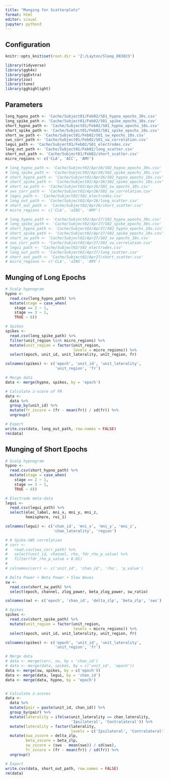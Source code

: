 ---
title: "Munging for Scatterplots"
format: html
editor: visual
jupyter: python3
---

## Configuration

```{r, setup, include = FALSE}
knitr::opts_knit$set(root.dir = 'Z:/Layton/Sleep_083023')
```

```{r}
library(tidyverse)
library(ggh4x)
library(ggExtra)
library(zoo)
library(tune)
library(gghighlight)
```

## Parameters

```{r}
long_hypno_path <- 'Cache/Subject01/Feb02/S01_hypno_epochs_30s.csv'
long_spike_path <- 'Cache/Subject01/Feb02/S01_spike_epochs_30s.csv'
short_hypno_path <- 'Cache/Subject01/Feb02/S01_hypno_epochs_10s.csv'
short_spike_path <- 'Cache/Subject01/Feb02/S01_spike_epochs_10s.csv'
short_sw_path <- 'Cache/Subject01/Feb02/S01_sw_epochs_10s.csv'
sws_corr_path <- 'Cache/Subject01/Feb02/S01_sw_correlation.csv'
legui_path <- 'Cache/Subject01/Feb02/S01_electrodes.csv'
long_out_path <- 'Cache/Subject01/Feb02/long_scatter.csv'
short_out_path <- 'Cache/Subject01/Feb02/short_scatter.csv'
micro_regions <- c('CLA', 'ACC', 'AMY')

# long_hypno_path <- 'Cache/Subject02/Apr26/S02_hypno_epochs_30s.csv' 
# long_spike_path <- 'Cache/Subject02/Apr26/S02_spike_epochs_30s.csv'
# short_hypno_path <- 'Cache/Subject02/Apr26/S02_hypno_epochs_10s.csv' 
# short_spike_path <- 'Cache/Subject02/Apr26/S02_spike_epochs_10s.csv'
# short_sw_path <- 'Cache/Subject02/Apr26/S02_sw_epochs_10s.csv'
# sws_corr_path <- 'Cache/Subject02/Apr26/S02_sw_correlation.csv'
# legui_path <- 'Cache/Subject02/S02_electrodes.csv'
# long_out_path <- 'Cache/Subject02/Apr26/long_scatter.csv'
# short_out_path <- 'Cache/Subject02/Apr26/short_scatter.csv'
# micro_regions <- c('CLA', 'aINS', 'AMY')

# long_hypno_path <- 'Cache/Subject02/Apr27/S02_hypno_epochs_30s.csv'
# long_spike_path <- 'Cache/Subject02/Apr27/S02_spike_epochs_30s.csv'
# short_hypno_path <- 'Cache/Subject02/Apr27/S02_hypno_epochs_10s.csv'
# short_spike_path <- 'Cache/Subject02/Apr27/S02_spike_epochs_10s.csv'
# short_sw_path <- 'Cache/Subject02/Apr27/S02_sw_epochs_10s.csv'
# sws_corr_path <- 'Cache/Subject02/Apr27/S02_sw_correlation.csv'
# legui_path <- 'Cache/Subject02/S02_electrodes.csv'
# long_out_path <- 'Cache/Subject02/Apr27/long_scatter.csv'
# short_out_path <- 'Cache/Subject02/Apr27/short_scatter.csv'
# micro_regions <- c('CLA', 'aINS', 'AMY')
```

## Munging of Long Epochs

```{r}
# Scalp hypnogram
hypno <- 
  read.csv(long_hypno_path) %>%
  mutate(stage = case_when(
    stage == 2 ~ 1,
    stage == 3 ~ 1,
    TRUE ~ 0))

# Spikes
spikes <- 
  read.csv(long_spike_path) %>%
  filter(unit_region %in% micro_regions) %>%
  mutate(unit_region = factor(unit_region, 
                              levels = micro_regions)) %>%
  select(epoch, unit_id, unit_laterality, unit_region, fr)

colnames(spikes) <- c('epoch', 'unit_id', 'unit_laterality', 
                      'unit_region', 'fr')

# Merge data
data <- merge(hypno, spikes, by = 'epoch')

# Calculate z-score of FR
data <- 
  data %>%
  group_by(unit_id) %>%
  mutate(fr_zscore = (fr - mean(fr)) / sd(fr)) %>%
  ungroup()

# Export
write.csv(data, long_out_path, row.names = FALSE)
rm(data)
```

## Munging of Short Epochs

```{r}
# Scalp hypnogram
hypno <- 
  read.csv(short_hypno_path) %>%
  mutate(stage = case_when(
    stage == 2 ~ 1,
    stage == 3 ~ 1,
    TRUE ~ 0))

# Electrode meta-data
legui <- 
  read.csv(legui_path) %>%
  select(elec_label, mni_x, mni_y, mni_z, 
         hemisphere, roi_1)

colnames(legui) <- c('chan_id', 'mni_x', 'mni_y', 'mni_z', 
                     'chan_laterality', 'region')

# # Spike-SWS correlation
# corr <-
#   read.csv(sws_corr_path) %>%
#   select(unit_id, channel, rho, fdr_rho_p_value) %>%
#   filter(fdr_rho_p_value < 0.01)
# 
# colnames(corr) <- c('unit_id', 'chan_id', 'rho', 'p_value')

# Delta Power + Beta Power + Slow Waves
sw <- 
  read.csv(short_sw_path) %>%
  select(epoch, channel, zlog_power, beta_zlog_power, sw_ratio)

colnames(sw) <- c('epoch', 'chan_id', 'delta_zlp', 'beta_zlp', 'sws')

# Spikes
spikes <- 
  read.csv(short_spike_path) %>%
  mutate(unit_region = factor(unit_region, 
                              levels = micro_regions)) %>%
  select(epoch, unit_id, unit_laterality, unit_region, fr)

colnames(spikes) <- c('epoch', 'unit_id', 'unit_laterality', 
                      'unit_region', 'fr')

# Merge data
# data <- merge(corr, sw, by = 'chan_id')
# data <- merge(data, spikes, by = c('unit_id', 'epoch'))
data <- merge(sw, spikes, by = c('epoch'))
data <- merge(data, legui, by = 'chan_id')
data <- merge(data, hypno, by = 'epoch')


# Calculate z-scores
data <- 
  data %>%
  mutate(pair = paste(unit_id, chan_id)) %>%
  group_by(pair) %>%
  mutate(laterality = ifelse(unit_laterality == chan_laterality,
                             'Ipsilateral', 'Contralateral')) %>%
  mutate(laterality = factor(laterality, 
                             levels = c('Ipsilateral', 'Contralateral'))) %>%
  mutate(swa_zscore = delta_zlp,
         beta_zscore = beta_zlp,
         sw_zscore = (sws - mean(sws)) / sd(sws),
         fr_zscore = (fr - mean(fr)) / sd(fr)) %>%
  ungroup()

# Export
write.csv(data, short_out_path, row.names = FALSE)
rm(data)
```
